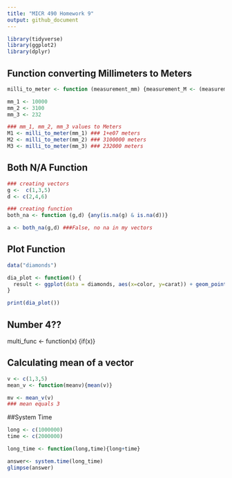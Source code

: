 ```yaml
---
title: "MICR 490 Homework 9"
output: github_document
---
```


``` r
library(tidyverse)
library(ggplot2)
library(dplyr)
```

## Function converting Millimeters to Meters

```r
milli_to_meter <- function (measurement_mm) {measurement_M <- (measurement_mm) * 1000 }

mm_1 <- 10000
mm_2 <- 3100
mm_3 <- 232
```

```r
### mm_1, mm_2, mm_3 values to Meters
M1 <- milli_to_meter(mm_1) ### 1+e07 meters
M2 <- milli_to_meter(mm_2) ### 3100000 meters
M3 <- milli_to_meter(mm_3) ### 232000 meters
```

## Both N/A Function
```r

### creating vectors
g <-  c(1,3,5)
d <- c(2,4,6)

### creating function
both_na <- function (g,d) {any(is.na(g) & is.na(d))}

a <- both_na(g,d) ###False, no na in my vectors
``` 

## Plot Function
```r
data("diamonds")

dia_plot <- function() {
  result <- ggplot(data = diamonds, aes(x=color, y=carat)) + geom_point(size =2, color= "pink") +ggtitle("Colors of Carats")
}

print(dia_plot())
```

## Number 4??

multi_func <- function(x) {if(x)}


## Calculating mean of a vector
```r
v <- c(1,3,5)
mean_v <- function(meanv){mean(v)}

mv <- mean_v(v)
### mean equals 3
```

##System Time
```r
long <- c(1000000)
time <- c(2000000)

long_time <- function(long,time){long+time}

answer<- system.time(long_time)
glimpse(answer)
```




